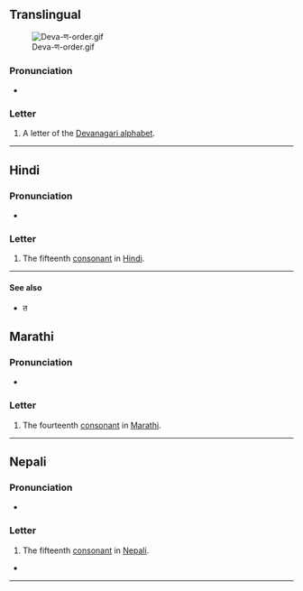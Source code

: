 {{also|प}}
{{character info}}
==Translingual==
[[File:Deva-ण-order.gif|thumb]]

===Pronunciation===
* {{IPA|mul|/ɳə/}} {{qualifier|may vary by language}}

===Letter===
{{mul-Deva|ṇa}}

# A letter of the [[Devanagari alphabet]].

----

==Hindi==

===Pronunciation===
* {{IPA|hi|/ɳə/}}

===Letter===
{{head|hi|letter}}

# The fifteenth [[consonant]] in [[Hindi]].

----

====See also====

* {{list:Devanagari script letters/hi}}त

==Marathi==

===Pronunciation===
* {{IPA|mr|/ɳə/}}

===Letter===
{{head|mr|letter}}

# The fourteenth [[consonant]] in [[Marathi]].

----
==Nepali==

===Pronunciation===
* {{ne-IPA}}

===Letter===
{{head|ne|letter}}

# The fifteenth [[consonant]] in [[Nepali]].

* 

----